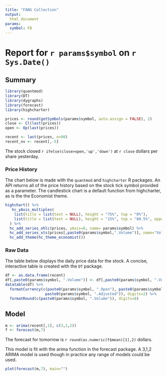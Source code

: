 ```yaml
---
title: "FANG Collection"
output: 
  html_document
params:
  symbol: FB
---
```

  
# Report for `r params$symbol` on `r Sys.Date()`

## Summary{.tabset}

```r

library(quantmod)
library(DT)
library(dygraphs)
library(forecast)
library(highcharter)

prices <- round(getSymbols(params$symbol, auto.assign = FALSE), 2)
close <- Cl(last(prices))
open <- Op(last(prices))

recent <- last(prices, n=90)
recent_nv <- recent[,-5]

```

The stock closed `r ifelse(close>open,'up','down')` at `r close` dollars per share yesterday.

### Price History

The chart below is made with the `quantmod` and `highcharter` R packages. An API returns all of the price history based on the stock tick symbol provided as a parameter. The candlestick chart is a default function from highcharter, as is the the Economist theme.


```r

highchart() %>% 
   hc_yAxis_multiples(
    list(title = list(text = NULL), height = "75%", top = "0%"),
    list(title = list(text = NULL), height = "15%", top = "80.5%", opposite = TRUE)
  ) %>%
  hc_add_series_ohlc(prices, yAxis=0, name= params$symbol) %>% 
  hc_add_series_xts(prices[,paste0(params$symbol,".Volume")], name="Volume", type="column", yAxis=1) %>% 
  hc_add_theme(hc_theme_economist())
```

### Raw Data

The table below displays the daily price data for the stock. A concise, interactive table is created with the `DT` package. 

  
```r
df <- as.data.frame(recent)
df[,paste0(params$symbol, ".Volume")] <- df[,paste0(params$symbol, ".Volume")]/1000000 
datatable(df) %>% 
  formatCurrency(c(paste0(params$symbol, ".Open"), paste0(params$symbol, ".High"), paste0(params$symbol, ".Low"), paste0(params$symbol,".Close"),
                  paste0(params$symbol, ".Adjusted")), digits=2) %>% 
  formatRound(c(paste0(params$symbol, ".Volume")), digits=0)
```

## Model

```r
m <- arima(recent[,1], c(3,1,2))
f <- forecast(m,7)
```

The forecast for tomorrow is `r round(as.numeric(f$mean)[1],2)` dollars.

This model is fit with the arima function in the forecast package. A 3,1,2 ARIMA model is used though in practice any range of models could be used.

```r
plot(forecast(m,7), main="")
```



